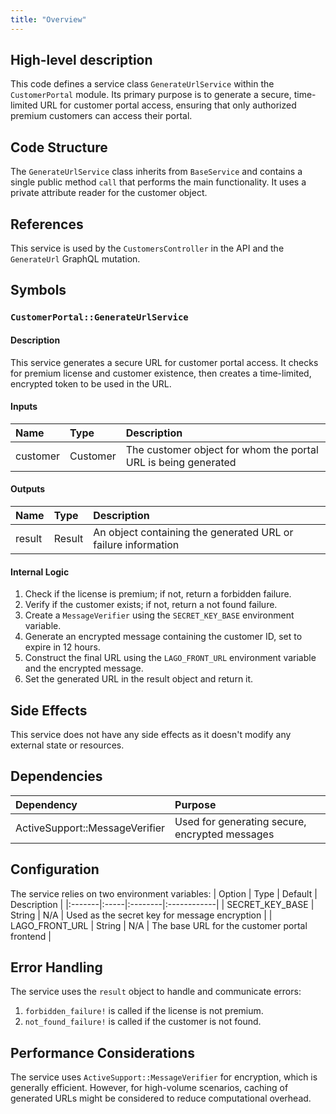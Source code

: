 ```yaml
---
title: "Overview"
---
```


## High-level description
This code defines a service class `GenerateUrlService` within the `CustomerPortal` module. Its primary purpose is to generate a secure, time-limited URL for customer portal access, ensuring that only authorized premium customers can access their portal.

## Code Structure
The `GenerateUrlService` class inherits from `BaseService` and contains a single public method `call` that performs the main functionality. It uses a private attribute reader for the customer object.

## References
This service is used by the `CustomersController` in the API and the `GenerateUrl` GraphQL mutation.

## Symbols

### `CustomerPortal::GenerateUrlService`
#### Description
This service generates a secure URL for customer portal access. It checks for premium license and customer existence, then creates a time-limited, encrypted token to be used in the URL.

#### Inputs
| Name | Type | Description |
|:-----|:-----|:------------|
| customer | Customer | The customer object for whom the portal URL is being generated |

#### Outputs
| Name | Type | Description |
|:-----|:-----|:------------|
| result | Result | An object containing the generated URL or failure information |

#### Internal Logic
1. Check if the license is premium; if not, return a forbidden failure.
2. Verify if the customer exists; if not, return a not found failure.
3. Create a `MessageVerifier` using the `SECRET_KEY_BASE` environment variable.
4. Generate an encrypted message containing the customer ID, set to expire in 12 hours.
5. Construct the final URL using the `LAGO_FRONT_URL` environment variable and the encrypted message.
6. Set the generated URL in the result object and return it.

## Side Effects
This service does not have any side effects as it doesn't modify any external state or resources.

## Dependencies
| Dependency | Purpose |
|:-----------|:--------|
| ActiveSupport::MessageVerifier | Used for generating secure, encrypted messages |

## Configuration
The service relies on two environment variables:
| Option | Type | Default | Description |
|:-------|:-----|:--------|:------------|
| SECRET_KEY_BASE | String | N/A | Used as the secret key for message encryption |
| LAGO_FRONT_URL | String | N/A | The base URL for the customer portal frontend |

## Error Handling
The service uses the `result` object to handle and communicate errors:
1. `forbidden_failure!` is called if the license is not premium.
2. `not_found_failure!` is called if the customer is not found.

## Performance Considerations
The service uses `ActiveSupport::MessageVerifier` for encryption, which is generally efficient. However, for high-volume scenarios, caching of generated URLs might be considered to reduce computational overhead.